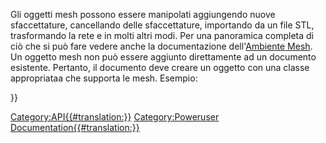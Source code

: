 <languages/>

{{VeryImportantMessage|(Novembre 2018) Queste informazioni potrebbero essere incomplete e obsolete. Per l'ultima API, vedere la pagina [https://www.freecadweb.org/api Documentazione API autogenerata].}}

Gli oggetti mesh possono essere manipolati aggiungendo nuove sfaccettature, cancellando delle sfaccettature, importando da un file STL, trasformando la rete e in molti altri modi. Per una panoramica completa di ciò che si può fare vedere anche la documentazione dell'[[Mesh_Workbench/it|Ambiente Mesh]]. Un oggetto mesh non può essere aggiunto direttamente ad un documento esistente. Pertanto, il documento deve creare un oggetto con una classe appropriataa che supporta le mesh. Esempio:

{{Code|code=
m = Mesh.Mesh()
... # Manipulate the mesh
d = FreeCAD.activeDocument() # Get a reference to the actie document
f = d.addObject("Mesh::Feature", "Mesh") # Create a mesh feature
f.Mesh = m # Assign the mesh object to the internal property
d.recompute()
}}


{{APIFunction|addFacet|Facet|Aggiunge una sfaccettatura alla maglia| }}
{{APIFunction|addFacets|list|Aggiunge un elenco di sfaccettature alla maglia| }}
{{APIFunction|addMesh|Mesh|Combina questa mesh con un'altra mesh.| }}
{{APIFunction|clear| |Cancella la mesh| }}
{{APIFunction|coarsen| |Rende grossolana la mesh| }}
{{APIFunction|collapseEdge|Edge|Rimuove un bordo e entrambe le sfaccettature che condividono questo bordo| }}
{{APIFunction|collapseFacet|Facet|Rimuove una sfaccettatura| }}
{{APIFunction|collapseFacets|list|Rimuove una seriea di sfaccettature| }}
{{APIFunction|copy| |Crea una copia di questa maglia | un oggetto Mesh}}
{{APIFunction|countComponents| |Ottiene il numero di aree topologiche indipendenti | un intero}}
{{APIFunction|countNonUniformOrientedFacets| |Ottiene il numero di sfaccettature orientate male | un intero}}
{{APIFunction|countSegments| |Ottiene il numero di segmenti che possono essere anche 0 | un numero intero}}
{{APIFunction|crossSections| |Ottiene sezioni trasversali della rete attraverso diversi piani| }}
{{APIFunction|difference|Mesh|Differenze tra questo oggetto e l'oggetto mesh dato.| }}
{{APIFunction|fillupHoles| |Riempie i fori| }}
{{APIFunction|fixDeformations| |Ripara le faccette deformate| }}
{{APIFunction|fixDegenerations| |Rimuove le sfaccettature degenerate| }}
{{APIFunction|fixIndices| |Ripara eventuali indici non validi| }}
{{APIFunction|fixSelfIntersections| |Ripara le autointersezioni| }}
{{APIFunction|flipNormals| |Inverte le normali delle mesh| }}
{{APIFunction|foraminate| |Ottiene un elenco di indici delle faccette e dei punti di intersezione| }}
{{APIFunction|getPlanes| |Ottiene tutti i piani della rete come segmento. Nel caso peggiore ogni triangolo può essere considerato come unico piano se nessuno dei suoi vicini è complanare.| }}
{{APIFunction|getSegment|integer|Ottiene un elenco di indici delle faccette che descrivono un segmento| }}
{{APIFunction|getSeparateComponents| |Restituisce una lista contenente le diverse componenti (aree separate) della rete come mesh separate |una lista}}
{{APIFunction|harmonizeNormals| |Regola le sfaccettature orientate male| }}
{{APIFunction|hasNonManifolds| |Controlla se la mesh contiene non-manifolds | un booleano}}
{{APIFunction|hasNonUniformOrientedFacets| |Verifica se la rete ha dellle sfaccettature con orientamento incoerente| }}
{{APIFunction|hasSelfIntersections| |Controlla se la mesh si interseca| }}
{{APIFunction|inner| |Ottiene la parte interna all'intersezione| }}
{{APIFunction|insertVertex|Vertex|Inserisce un vertice in una sfaccettatura| }}
{{APIFunction|intersect|Mesh|Intersezione tra questo oggetto e l'oggetto mesh dato.| }}
{{APIFunction|isSolid| |Controlla se la mesh è un solido| }}
{{APIFunction|meshFromSegment| |Creare una mesh da un segmento| }}
{{APIFunction|nearestFacetOnRay|tuple, tuple|Get the index and intersection point of the nearest facet to a ray. The first parameter is a tuple of three floats the base point of the ray, the second parameter is ut uple of three floats for the direction. The result is a dictionary with an index and the intersection point or an empty dictionary if there is no intersection.|a dictionary}}
{{APIFunction|offset|float|Sposta il punto lungo le sue normali| }}
{{APIFunction|offsetSpecial|float|Sposta il punto lungo le sue normali| }}
{{APIFunction|optimizeEdges| |Ottimizza i bordi per ottenere delle faccette migliori| }}
{{APIFunction|optimizeTopology| |Ottimizza i bordi per ottenere delle faccette migliori| }}
{{APIFunction|outer| |Ottiene la parte al di fuori l'intersezione| }}
{{APIFunction|printInfo| |Ottiene informazioni dettagliate sulla mesh| }}
{{APIFunction|read| |Read in a mesh object from file.| }}
{{APIFunction|refine| |Refine the mesh| }}
{{APIFunction|removeComponents|integer|Remove components with less or equal to number of given facets| }}
{{APIFunction|removeDuplicatedFacets| |Remove duplicated facets| }}
{{APIFunction|removeDuplicatedPoints| |Remove duplicated points| }}
{{APIFunction|removeFacets|list|Remove a list of facet indices from the mesh| }}
{{APIFunction|removeFoldsOnSurface| |Remove folds on surfaces| }}
{{APIFunction|removeNonManifolds| |Remove non-manifolds| }}
{{APIFunction|rotate| |Apply a rotation to the mesh| }}
{{APIFunction|setPoint|int, Vector|Sets the point at index.| }}
{{APIFunction|smooth| |Smooth the mesh| }}
{{APIFunction|snapVertex| |Insert a new facet at the border| }}
{{APIFunction|splitEdge| |Split edge| }}
{{APIFunction|splitEdges| |Split all edges| }}
{{APIFunction|splitFacet| |Split facet| }}
{{APIFunction|swapEdge| |Swap the common edge with the neighbor| }}
{{APIFunction|transform| |Apply a transformation to the mesh| }}
{{APIFunction|transformToEigen| |Transform the mesh to its eigenbase| }}
{{APIFunction|translate|Vector|Apply a translation to the mesh| }}
{{APIFunction|unite|Mesh|Union of this and the given mesh object.| }}
{{APIFunction|write|string|Write the mesh object into file.| }}
{{APIFunction|writeInventor| |Write the mesh in OpenInventor format to a string.|a string}}
{{APIProperty|Area|the area of the mesh object.}}
{{APIProperty|CountEdges|the number of vertices of the mesh object.}}
{{APIProperty|CountFacets|the number of facets of the mesh object.}}
{{APIProperty|CountPoints|the number of points of the mesh object.}}
{{APIProperty|Facets|A collection of facets; With this attribute it is possible to get access to the facets of the mesh: for p in mesh.Facets: print f. Facet.Points is a list of coordinate-tupels for the vertices. Facet.PointIndices is a list of indice for the vertices of the facet. WARNING! store Facets in a local variable as it is generated on the fly, each time it is accessed.}}
{{APIProperty|Points|A collection of the mesh points; With this attribute it is possible to get access to the points of the mesh: for p in mesh.Points: print p.x, p.y, p.z, p.Index.WARNING! store Points in a local variable as it is generated on the fly, each time it is accessed.}}
{{APIProperty|Topology|the points and face indices as tuple. Topology[0] is a list of all vertices. Each being a tuple of 3 coordinates. Topology[1] is a list of all polygons. Each being a list of vertex indice into Topology[0] WARNING! store Topology in a local variable as it is generated on the fly, each time it is accessed.}}
{{APIProperty|Volume|the volume of the mesh object.}}
{{APIProperty|BoundBox|the BoundBox of the object}}
{{APIProperty|Matrix|the current transformation of the object as matrix}}
{{APIProperty|Placement|the current transformation of the object as placement}}


{{Userdocnavi{{#translation:}}}}
[[Category:API{{#translation:}}]]
[[Category:Poweruser Documentation{{#translation:}}]]
{{clear}}